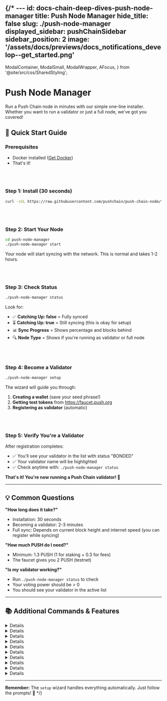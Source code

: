 {/* ---
id: docs-chain-deep-dives-push-node-manager
title: Push Node Manager
hide_title: false
slug: ./push-node-manager
displayed_sidebar: pushChainSidebar
sidebar_position: 2
image: '/assets/docs/previews/docs_notifications_develop--get_started.png'
---

<head>
  <title>Push Node Manager | Deep Dives | Push Chain Docs</title>
</head>

  ModalContainer,
  ModalSmall,
  ModalWrapper,
  AFocus,
} from '@site/src/css/SharedStyling';

<!-- Content Start -->

# Push Node Manager

Run a Push Chain node in minutes with our simple one-line installer. Whether you want to run a validator or just a full node, we've got you covered!

## 🎯 Quick Start Guide

### Prerequisites
- Docker installed ([Get Docker](https://docs.docker.com/get-docker/))
- That's it!

<br />
<br />

### Step 1: Install (30 seconds)
```bash
curl -sSL https://raw.githubusercontent.com/pushchain/push-chain-node/feature/validator-node-setup/push-node-manager/install.sh | bash
```

<br />
<br />

### Step 2: Start Your Node
```bash
cd push-node-manager
./push-node-manager start
```
Your node will start syncing with the network. This is normal and takes 1-2 hours.

<br />
<br />

### Step 3: Check Status
```bash
./push-node-manager status
```
Look for:
- ✅ **Catching Up: false** = Fully synced
- ⏳ **Catching Up: true** = Still syncing (this is okay for setup)
- 📊 **Sync Progress** = Shows percentage and blocks behind
- 🔍 **Node Type** = Shows if you're running as validator or full node

<br />
<br />

### Step 4: Become a Validator
```bash
./push-node-manager setup
```

The wizard will guide you through:
1. **Creating a wallet** (save your seed phrase!)
2. **Getting test tokens** from https://faucet.push.org
3. **Registering as validator** (automatic)

<br />
<br />

### Step 5: Verify You're a Validator
After registration completes:
- ✅ You'll see your validator in the list with status "BONDED"
- ✅ Your validator name will be highlighted
- ✅ Check anytime with: `./push-node-manager status`

**That's it! You're now running a Push Chain validator! 🎉**

---

## 💡 Common Questions

**"How long does it take?"**
- Installation: 30 seconds
- Becoming a validator: 2-3 minutes
- Full sync: Depends on current block height and internet speed (you can register while syncing)

**"How much PUSH do I need?"**
- Minimum: 1.3 PUSH (1 for staking + 0.3 for fees)
- The faucet gives you 2 PUSH (testnet)

**"Is my validator working?"**
- Run `./push-node-manager status` to check
- Your voting power should be > 0
- You should see your validator in the active list

---

## 📚 Additional Commands & Features

<Details summary="🔧 All Commands">

```bash
./push-node-manager help
```

| Command | Description |
|---------|-------------|
| `start` | Start your validator node |
| `stop` | Stop your validator node |
| `restart` | Restart your validator node |
| `status` | Show sync status, validator info, and sync progress with ETA |
| `setup` | Interactive wallet setup & validator registration wizard |
| `balance` | Check wallet balance and show faucet info |
| `validators` | List all active validators with FULL names and addresses |
| `logs` | View live logs (with optional filtering) |
| `monitor` | Real-time monitoring dashboard |
| `sync` | Monitor sync progress in real-time with live updates |
| `backup` | Backup validator keys to ./backup/ directory |
| `test` | Run comprehensive health checks |
| `shell` | Open shell in validator container for debugging |
| `reset-data` | Reset blockchain data (keeps wallets) - interactive options |
| `reset-all` | **DANGER:** Complete reset - deletes EVERYTHING! |
| `keys` | Key management (list, add, show, delete) |
| `update` | Update validator software to latest version |
| `auto-register [wallet]` | Automatic registration (auto-detects or specify wallet name) |
| `public-setup` | Setup HTTPS endpoints for public access (Linux only) |
| `help` | Show detailed help with examples |

</Details>

<Details summary="🔄 Keeping Your Node Updated">

**Automatic Binary Updates:**
The node manager automatically downloads the latest `pchaind` binary from GitHub releases. No manual binary management needed!

**Manual Updates (Default - Safe):**
```bash
./push-node-manager update     # Download latest binary and rebuild
./push-node-manager restart    # Apply changes
./push-node-manager status     # Verify everything works
```

**Automatic Updates (Optional):**
```bash
# Enable auto-updates in .env file
echo "AUTO_UPDATE=true" >> .env

# Now updates happen automatically when starting
./push-node-manager start      # Checks for updates first
```

**Update Process:**
- Pull latest scripts and configuration
- Download latest `pchaind` binary from GitHub releases
- Rebuild the validator image with the new binary
- Preserve all your wallets and configuration
- Skip auto-update if validator is actively validating (for safety)

**Update Notifications:**
- `./push-node-manager status` always shows if updates are available
- Provides current vs latest version information
- Shows instructions for updating

**Version Information:**
- Node Manager: v2.0.0 (now uses GitHub release binaries)
- Binary: Latest from [pushchain/push-chain-node releases](https://github.com/pushchain/push-chain-node/releases)
- Auto-detects your system architecture (amd64/arm64)

</Details>

<Details summary="💾 System Requirements">

**Minimum:**
- 2 CPU cores
- 4 GB RAM
- 20 GB disk space
- Stable internet connection

**Recommended:**
- 4 CPU cores
- 8 GB RAM
- 100 GB SSD
- 100 Mbps connection

**Network Info:**
- Chain: `push_42101-1` (Testnet)
- Min stake: 1 PUSH
- Gas: ~0.2 PUSH per transaction

</Details>

<Details summary="🚨 Troubleshooting">

**Validator not starting?**
```bash
./push-node-manager logs          # Check for errors
./push-node-manager test          # Run diagnostics
docker ps                      # Ensure container is running
```

**Balance showing 0?**
- Node might be syncing - balance queries work better after sync
- Try: `./push-node-manager balance` (uses remote node)
- Or wait for `Catching Up: false` in status

**Already registered validator?**
- The setup wizard will detect this automatically
- Offers options to: use existing validator (import wallet) or create new one
- Handles validator key conflicts intelligently

**Sync issues or corrupted data?**
```bash
./push-node-manager reset-data    # Interactive reset options
# Option 1: Quick reset (node stays running)
# Option 2: Clean reset (stops node, removes volumes)
```

**Want to start completely fresh?**
```bash
./push-node-manager reset-all     # WARNING: Deletes everything including wallets!
```

</Details>

<Details summary="🔐 Security & Backup">

**Critical: Always backup your keys!**

```bash
# Backup node keys
./push-node-manager backup

# Keys are saved to ./backup/ directory with timestamp
# Includes: node keys, validator keys, and node ID
```

**Security tips:**
- Never share your seed phrase
- Backup keys before going to mainnet
- Use a firewall in production
- Monitor your validator uptime

**Import existing validator:**
```bash
./push-node-manager setup
# If validator exists, it will prompt you
# Choose option 3: Import wallet from seed phrase
```

**Wallet management during setup:**
- Lists all existing wallets with addresses
- Option to use existing, create new, or import
- Smart detection of validator conflicts

</Details>

<Details summary="🌐 Advanced Configuration">

**Default Ports:**
- P2P: 26656
- RPC: http://localhost:26657
- API: http://localhost:1317
- gRPC: localhost:9090
- Prometheus: http://localhost:26660

**Custom Configuration:**
Edit `docker-compose.yml` for:
- Custom ports
- Resource limits
- Network settings

**Production Setup:**
- Setup monitoring with Prometheus/Grafana
- Configure firewall rules
- Enable automated backups
- Use HTTPS endpoints for public access

</Details>

<Details summary="🌐 Public Validator Setup (Optional)">

## Making Your Validator Publicly Accessible

By default, your validator runs on localhost. If you want to make it publicly accessible with HTTPS endpoints, follow this guide.

### Architecture Overview

```
┌─────────────────────────────────┐
│         HOST MACHINE            │
│                                 │
│  ┌─────────────────────────┐   │
│  │   Nginx (Port 80/443)   │   │ ← Public Setup HERE
│  │   - SSL Certificates    │   │
│  │   - Reverse Proxy       │   │
│  └──────────┬──────────────┘   │
│             │                   │
│             ▼                   │
│  ┌─────────────────────────┐   │
│  │   Docker Container      │   │
│  │   - Push Node           │   │
│  │   - Ports:              │   │
│  │     • 26656 (P2P)       │   │
│  │     • 26657 (RPC)       │   │
│  │     • 8545 (EVM HTTP)   │   │
│  │     • 8546 (EVM WS)     │   │
│  │     • 1317 (REST)       │   │
│  │     • 9090 (gRPC)       │   │
│  └─────────────────────────┘   │
└─────────────────────────────────┘
```

<br />
<br />

### Prerequisites

- Ubuntu/Debian server with public IP
- Domain name pointing to your server
- Ports 80 and 443 open in firewall
- Validator already running (`./push-node-manager status`)

<br />
<br />

### Quick Setup

```bash
# Automated setup (Linux only)
./push-node-manager public-setup

# Or follow the manual steps below
```

<br />
<br />

### What This Sets Up

1. **HTTPS Endpoints:**
   - `https://rpc.your-domain.com` - Cosmos RPC
   - `https://evm.your-domain.com` - EVM RPC (HTTP & WebSocket)

2. **Security Features:**
   - SSL/TLS encryption with Let's Encrypt
   - Rate limiting
   - DDoS protection
   - Optional IP whitelisting

3. **High Availability:**
   - Nginx reverse proxy
   - WebSocket support
   - Connection pooling
   - Health checks

<br />
<br />

### Manual Setup Steps

1. **Install Nginx & Certbot:**
   ```bash
   sudo apt update
   sudo apt install -y nginx certbot python3-certbot-nginx
   ```

2. **Configure Nginx:**
   - Configure nginx with proper SSL settings
   - Replace `your-domain.com` with your actual domain

3. **Setup SSL:**
   ```bash
   sudo certbot --nginx -d rpc.your-domain.com -d evm.your-domain.com
   ```

4. **Test Your Endpoints:**
   ```bash
   # Test Cosmos RPC
   curl https://rpc.your-domain.com/status

   # Test EVM RPC
   curl -X POST https://evm.your-domain.com \
     -H "Content-Type: application/json" \
     -d '{"jsonrpc":"2.0","method":"eth_blockNumber","params":[],"id":1}'
   ```
<br />
<br />

### Security Best Practices

- Keep your validator signing key secure (never expose it)
- Use firewall to restrict access to essential ports only
- Enable rate limiting in nginx configuration
- Monitor access logs regularly
- Consider using a CDN for additional protection

<br />
<br />

### Notes

- This setup is **completely optional** - validators work fine on localhost
- Public endpoints allow others to use your node as an RPC provider
- Ensure you have sufficient bandwidth if making endpoints public
- Consider the security implications before exposing endpoints

For detailed instructions, refer to the Push Node Manager documentation

</Details>

<Details summary="🔍 Monitoring & Maintenance">

**Monitor your validator:**
```bash
./push-node-manager monitor       # Live dashboard
./push-node-manager logs -f       # Follow logs
```

**Key metrics to watch:**
- Block height (should increase)
- Voting power (should be > 0)
- Missed blocks (should be low)
- Peer connections (should be > 0)

**Maintenance tasks:**
- Regular backups: `./push-node-manager backup`
- Update software: `./push-node-manager update`
- Check disk space: `df -h`
- Monitor logs for errors

</Details>

<Details summary="🔄 Reset Options Explained">

**When to use each reset option:**

### `./push-node-manager reset-data`
Resets blockchain data while keeping your wallets and validator keys safe.

**Option 1: Quick Reset**
- Node stays running
- Uses `pchaind tendermint unsafe-reset-all`
- Fastest option
- Use when: Quick fix needed for sync issues

**Option 2: Clean Reset**
- Stops the node
- Removes Docker volumes and data directory
- More thorough cleanup
- Use when: AppHash errors, corrupted data, or option 1 didn't work

### `./push-node-manager reset-all`
⚠️ **DANGER**: Complete nuclear reset!
- Deletes ALL blockchain data
- Deletes ALL wallets and keys
- Removes Docker volumes and images
- You'll need to start from scratch (new wallet, new tokens, re-register)
- Use when: Testing from scratch or unrecoverable issues

**Quick decision guide:**
- Sync stuck? → Use `reset-data` (option 2)
- AppHash error? → Use `reset-data` (option 2)
- Testing fresh install? → Use `reset-all`
- Just need to clear data? → Use `reset-data` (option 1)

</Details>

<Details summary="🆘 Get Help">

- 💬 Discord: Join [Push Discord Community](https://discord.com/invite/pushchain)
- 🐛 Issues: https://github.com/pushchain/push-chain-node/issues
- 📧 Email: support@push.org

**Before asking for help:**
1. Run `./push-node-manager test`
2. Check `./push-node-manager logs`
3. Verify Docker is running
4. Check you have enough disk space

</Details>

---

**Remember:** The `setup` wizard handles everything automatically. Just follow the prompts! 🚀 */}
